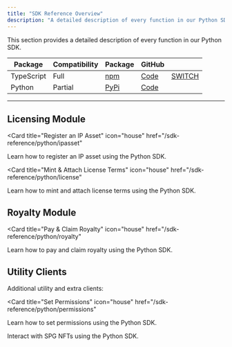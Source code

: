```yaml
---
title: "SDK Reference Overview"
description: "A detailed description of every function in our Python SDK"
---
```


This section provides a detailed description of every function in our Python SDK.

| Package                                                        | Compatibility                                                 | Package                                                                                                 | GitHub                                                                                                             |                          |
| -------------------------------------------------------------- | ------------------------------------------------------------- | ------------------------------------------------------------------------------------------------------- | ------------------------------------------------------------------------------------------------------------------ | ------------------------ |
| <Icon icon="screwdriver-wrench" iconType="solid" /> TypeScript | <Icon icon="check" iconType="solid" /> Full                   | <Icon icon="box-open" iconType="solid" /> [npm](https://www.npmjs.com/package/@story-protocol/core-sdk) | <Icon icon="arrow-up-right-from-square" iconType="solid" /> [Code](https://github.com/storyprotocol/sdk/tree/main) | [SWITCH](/sdk-reference) |
| <Icon icon="python" iconType="solid" /> Python                 | <Icon icon="triangle-exclamation" iconType="solid" /> Partial | <Icon icon="box-open" iconType="solid" /> [PyPi](https://pypi.org/project/story-protocol-python-sdk)    | <Icon icon="arrow-up-right-from-square" iconType="solid" /> [Code](https://github.com/storyprotocol/python-sdk)    |                          |

---

## Licensing Module

<CardGroup cols={2}>

<Card
  title="Register an IP Asset"
  icon="house"
  href="/sdk-reference/python/ipasset"
>
  Learn how to register an IP asset using the Python SDK.
</Card>

<Card
  title="Mint & Attach License Terms"
  icon="house"
  href="/sdk-reference/python/license"
>
  Learn how to mint and attach license terms using the Python SDK.
</Card>

</CardGroup>

## Royalty Module

<CardGroup cols={2}>

<Card
  title="Pay & Claim Royalty"
  icon="house"
  href="/sdk-reference/python/royalty"
>
  Learn how to pay and claim royalty using the Python SDK.
</Card>

</CardGroup>

## Utility Clients

Additional utility and extra clients:

<CardGroup cols={2}>

<Card
  title="Set Permissions"
  icon="house"
  href="/sdk-reference/python/permissions"
>
  Learn how to set permissions using the Python SDK.
</Card>

<Card title="NFT Client" icon="house" href="/sdk-reference/python/nftclient">
  Interact with SPG NFTs using the Python SDK.
</Card>

</CardGroup>
